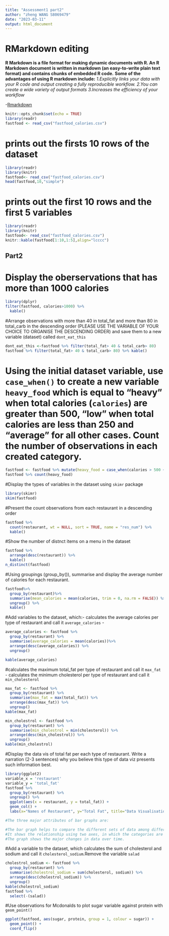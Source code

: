 ---
title: "Assessment1 part2"
author: "zheng WANG S8069479"
date: "2023-03-11"
output: html_document
---


# RMarkdown editing
**R Markdown is a file format for making dynamic documents with R. An R Markdown document is written in markdown (an easy-to-write plain text format) and contains chunks of embedded R code.**
**Some of the advantages of using R markdown include:**
*1.Explicitly links your data with your R code and output creating a fully reproducible workflow.*
*2.You can create a wide variety of output formats*
*3.Increases the efficiency of your workflow*

-[Rmarkdown](https://rmarkdown.rstudio.com/lesson-8.html)

```{r setup, include=FALSE}
knitr::opts_chunk$set(echo = TRUE)
library(readr)
fastfood <- read_csv("fastfood_calories.csv")

```

# prints out the firsts 10 rows of the dataset
```{r kable}
library(readr)
library(knitr)
fastfood<- read_csv("fastfood_calories.csv")
head(fastfood,10,"simple")

```

# prints out the first 10 rows and the first 5 variables
```{r kable2}
library(readr)
library(knitr)
fastfood<- read_csv("fastfood_calories.csv")
knitr::kable(fastfood[1:10,1:5],align="lcccc")

```

## Part2
# Display the oberservations that has more than 1000 calories
```{r}
library(dplyr)
filter(fastfood, calories>1000) %>% 
  kable()
```

#Arrange observations with more than 40 in total_fat and more than 80 in total_carb in the descending order (PLEASE USE THE VARIABLE OF YOUR CHOICE TO ORGANISE THE DESCENDING ORDER) and save them to a new variable (dataset) called `dont_eat_this`
```{r}
dont_eat_this <-fastfood %>% filter(total_fat> 40 & total_carb> 80)
fastfood %>% filter(total_fat> 40 & total_carb> 80) %>% kable()
```

# Using the initial dataset variable, use `case_when()` to create a new variable `heavy_food` which is equal to "heavy" when total calories (`calories`) are greater than 500, "low" when total calories are less than 250 and "average" for all other cases. Count the number of observations in each created category.
```{r}
fastfood <- fastfood %>% mutate(heavy_food = case_when(calories > 500 ~ "heavy",calories < 250 ~ "low",TRUE ~ "average"))
fastfood %>% count(heavy_food)
```

#Display the types of variables in the dataset using `skimr` package
```{r}
library(skimr)
skim(fastfood)
```

#Present the count observations from each restaurant in a descending order
```{r}
fastfood %>%
  count(restaurant, wt = NULL, sort = TRUE, name = "res_num") %>% 
  kable()
```

#Show the number of distnct items on a menu in the dataset
```{r}
fastfood %>%
  arrange(desc(restaurant)) %>%
  kable()
n_distinct(fastfood)
```

#Using groupings (group_by()), summarise and display the average number of calories for each restaurant.
```{r}
fastfood%>%
  group_by(restaurant)%>%
  summarise(mean_calories = mean(calories, trim = 0, na.rm = FALSE)) %>% 
  ungroup() %>% 
  kable()
```

#Add variables to the dataset, which:- calculates the average calories per type of restaurant and call it `average_calories` - 
```{r}
average_calories <- fastfood %>%
  group_by(restaurant) %>%
  summarise(average_calories = mean(calories))%>%
  arrange(desc(average_calories)) %>%
  ungroup()

kable(average_calories)
```

#calculates the maximum total_fat per type of restaurant and call it `max_fat` - calculates the minimum cholesterol per type of restaurant and call it `min_cholesterol` 
```{r}
max_fat <- fastfood %>%
  group_by(restaurant) %>%
  summarise(max_fat = max(total_fat)) %>%
  arrange(desc(max_fat)) %>%
  ungroup() 
kable(max_fat)

min_cholestrol <- fastfood %>%
  group_by(restaurant) %>%
  summarise(min_cholestrol = min(cholesterol)) %>%
  arrange(desc(min_cholestrol)) %>%
  ungroup() 
kable(min_cholestrol)
```

#Display the data vis of total fat per each type of restaurant. Write a narration (2-3 sentences) why you believe this type of data viz presents such information best. 
```{r}
library(ggplot2)
variable_x = 'restaurant'
variable_y = 'total_fat' 
fastfood %>% 
  group_by(restaurant) %>% 
  ungroup() %>% 
  ggplot(aes(x = restaurant, y = total_fat)) +
  geom_col() +
  labs(x="Names of Restaurant", y="Total Fat", title="Data Visualisation 1", caption = "Image 1:Bar Graph")

#The three major attributes of bar graphs are:

#The bar graph helps to compare the different sets of data among different groups easily.
#It shows the relationship using two axes, in which the categories are on one axis and the discrete values are on the other axis.
#The graph shows the major changes in data over time.
```

#Add a variable to the dataset, which calculates the sum of cholesterol and sodium and call it `cholesterol_sodium`.Remove the variable `salad`
```{r}
cholestrol_sodium <- fastfood %>%
  group_by(restaurant) %>%
  summarise(cholestrol_sodium = sum(cholesterol, sodium)) %>%
  arrange(desc(cholestrol_sodium)) %>%
  ungroup()
kable(cholestrol_sodium)
fastfood %>%
  select(-(salad))
```

#Use observations for Mcdonalds to plot sugar variable against protein with `geom_point()` 
```{r}
ggplot(fastfood, aes(sugar, protein, group = 1, colour = sugar)) +
  geom_point() +
  coord_flip()
```


